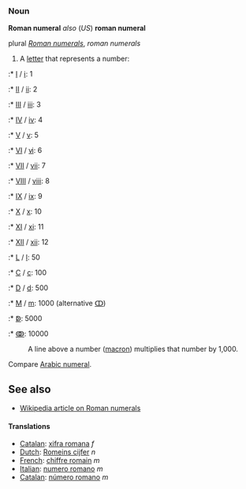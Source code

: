 ===Noun===
'''Roman numeral'''
''also'' (''US'') '''roman numeral'''

plural ''[[Roman numerals]]'', ''roman numerals''

# A [[letter]] that represents a number:

:* [[Ⅰ]] / [[ⅰ]]: 1
:* [[Ⅱ]] / [[ⅱ]]: 2
:* [[Ⅲ]] / [[ⅲ]]: 3
:* [[Ⅳ]] / [[ⅳ]]: 4
:* [[Ⅴ]] / [[ⅴ]]: 5
:* [[Ⅵ]] / [[ⅵ]]: 6
:* [[Ⅶ]] / [[ⅶ]]: 7
:* [[Ⅷ]] / [[ⅷ]]: 8
:* [[Ⅸ]] / [[ⅸ]]: 9
:* [[Ⅹ]] / [[ⅹ]]: 10
:* [[Ⅺ]] / [[ⅺ]]: 11
:* [[Ⅻ]] / [[ⅻ]]: 12
:* [[Ⅼ]] / [[ⅼ]]: 50
:* [[Ⅽ]] / [[ⅽ]]: 100
:* [[Ⅾ]] / [[ⅾ]]: 500
:* [[Ⅿ]] / [[ⅿ]]: 1000 (alternative [[ↀ]])
:* [[ↁ]]: 5000
:* [[ↂ]]: 10000
:A line above a number ([[macron]]) multiplies that number by 1,000.

Compare [[Arabic numeral]].

== See also ==

* [[w:Roman numeral|Wikipedia article on Roman numerals]]

====Translations====
*[[Catalan]]: [[xifra romana]] ''f''
*[[Dutch]]: [[Romeins cijfer]] ''n''
*[[French]]: [[chiffre romain]] ''m''
*[[Italian]]: [[numero romano]] ''m''
*[[Catalan]]: [[número romano]] ''m''